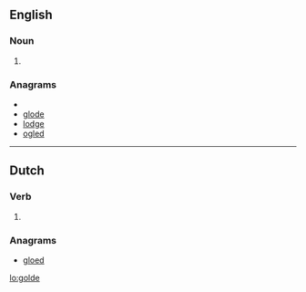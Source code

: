 ==English==

===Noun===
{{en-noun}}

# {{archaic spelling of|[[gold]]}}

===Anagrams===
* {{alphagram|deglo}}
* [[glode#English|glode]]
* [[lodge#English|lodge]]
* [[ogled#English|ogled]]

----

==Dutch==

===Verb===
{{infl|nl}}

# {{nl-verb-form|n=sg|t=past|m=subj|gelden}}

===Anagrams===
* [[gloed#Dutch|gloed]]

[[lo:golde]]